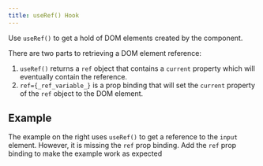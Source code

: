 ```yaml
---
title: useRef() Hook
---
```


Use `useRef()` to get a hold of DOM elements created by the component.

There are two parts to retrieving a DOM element reference:
1. `useRef()` returns a `ref` object that contains a `current` property which will eventually contain the reference. 
2. `ref={_ref_variable_}` is a prop binding that will set the `current` property of the `ref` object to the DOM element.

## Example

The example on the right uses `useRef()` to get a reference to the `input` element. However, it is missing the `ref` prop binding. Add the `ref` prop binding to make the example work as expected
